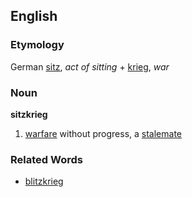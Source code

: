 ==English==
===Etymology===
German [[sitz]], ''act of sitting'' + [[krieg]], ''war''
===Noun===
'''sitzkrieg'''

#[[warfare]] without progress, a [[stalemate]]
===Related Words===
*[[blitzkrieg]]